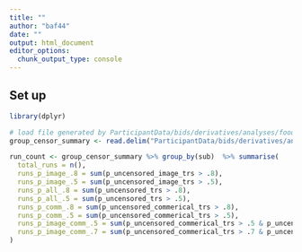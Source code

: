 ```yaml
---
title: ""
author: "baf44"
date: ""
output: html_document
editor_options: 
  chunk_output_type: console
---
```


## Set up

```r
library(dplyr)

# load file generated by ParticipantData/bids/derivatives/analyses/foodview/level_2/gen_group_censor_summary.py (run on Roar Collab)
group_censor_summary <- read.delim("ParticipantData/bids/derivatives/analyses/foodview/level_2/group_censor_summary.tsv")
```

```r

run_count <- group_censor_summary %>% group_by(sub)  %>% summarise(
  total_runs = n(),
  runs_p_image_.8 = sum(p_uncensored_image_trs > .8),
  runs_p_image_.5 = sum(p_uncensored_image_trs > .5),
  runs_p_all_.8 = sum(p_uncensored_trs > .8),
  runs_p_all_.5 = sum(p_uncensored_trs > .5),
  runs_p_comm_.8 = sum(p_uncensored_commerical_trs > .8),
  runs_p_comm_.5 = sum(p_uncensored_commerical_trs > .5),
  runs_p_image_comm_.5 = sum(p_uncensored_commerical_trs > .5 & p_uncensored_image_trs > .5),
  runs_p_image_comm_.7 = sum(p_uncensored_commerical_trs > .7 & p_uncensored_image_trs > .7)
)
```
